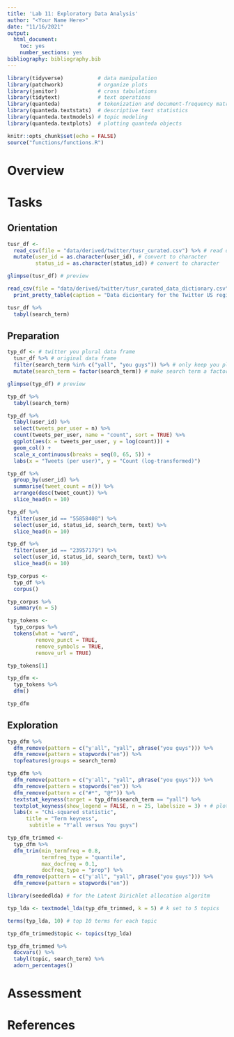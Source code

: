 ```yaml
---
title: 'Lab 11: Exploratory Data Analysis'
author: "<Your Name Here>"
date: "11/16/2021"
output: 
  html_document: 
    toc: yes
    number_sections: yes
bibliography: bibliography.bib
---
```



```r
library(tidyverse)           # data manipulation
library(patchwork)           # organize plots
library(janitor)             # cross tabulations
library(tidytext)            # text operations
library(quanteda)            # tokenization and document-frequency matrices
library(quanteda.textstats)  # descriptive text statistics
library(quanteda.textmodels) # topic modeling
library(quanteda.textplots)  # plotting quanteda objects

knitr::opts_chunk$set(echo = FALSE)
source("functions/functions.R")
```

# Overview


# Tasks

## Orientation


```r
tusr_df <- 
  read_csv(file = "data/derived/twitter/tusr_curated.csv") %>% # read dataset
  mutate(user_id = as.character(user_id), # convert to character
         status_id = as.character(status_id)) # convert to character

glimpse(tusr_df) # preview
```



```r
read_csv(file = "data/derived/twitter/tusr_curated_data_dictionary.csv") %>% 
  print_pretty_table(caption = "Data diciontary for the Twitter US regionalisms dataset.")
```




```r
tusr_df %>% 
  tabyl(search_term)
```

## Preparation


```r
typ_df <- # twitter you plural data frame
  tusr_df %>% # original data frame
  filter(search_term %in% c("yall", "you guys")) %>% # only keep you plural search terms
  mutate(search_term = factor(search_term)) # make search term a factor

glimpse(typ_df) # preview
```


```r
typ_df %>% 
  tabyl(search_term)
```


```r
typ_df %>% 
  tabyl(user_id) %>% 
  select(tweets_per_user = n) %>% 
  count(tweets_per_user, name = "count", sort = TRUE) %>% 
  ggplot(aes(x = tweets_per_user, y = log(count))) +
  geom_col() +
  scale_x_continuous(breaks = seq(0, 65, 5)) +
  labs(x = "Tweets (per user)", y = "Count (log-transformed)")
```


```r
typ_df %>% 
  group_by(user_id) %>% 
  summarise(tweet_count = n()) %>% 
  arrange(desc(tweet_count)) %>% 
  slice_head(n = 10)
```

```r
typ_df %>% 
  filter(user_id == "55858408") %>% 
  select(user_id, status_id, search_term, text) %>% 
  slice_head(n = 10)
```
```r
typ_df %>% 
  filter(user_id == "23957179") %>% 
  select(user_id, status_id, search_term, text) %>% 
  slice_head(n = 10)
```


```r
typ_corpus <- 
  typ_df %>% 
  corpus()

typ_corpus %>% 
  summary(n = 5)
```

```r
typ_tokens <- 
  typ_corpus %>% 
  tokens(what = "word",
         remove_punct = TRUE,
         remove_symbols = TRUE,
         remove_url = TRUE)

typ_tokens[1]
```

```r
typ_dfm <- 
  typ_tokens %>% 
  dfm()

typ_dfm
```

## Exploration


```r
typ_dfm %>% 
  dfm_remove(pattern = c("y'all", "yall", phrase("you guys"))) %>% 
  dfm_remove(pattern = stopwords("en")) %>%
  topfeatures(groups = search_term)
```


```r
typ_dfm %>% 
  dfm_remove(pattern = c("y'all", "yall", phrase("you guys"))) %>% 
  dfm_remove(pattern = stopwords("en")) %>%
  dfm_remove(pattern = c("#*", "@*")) %>% 
  textstat_keyness(target = typ_dfm$search_term == "yall") %>% 
  textplot_keyness(show_legend = FALSE, n = 25, labelsize = 3) + # plot most contrastive terms
  labs(x = "Chi-squared statistic",
      title = "Term keyness", 
       subtitle = "Y'all versus You guys")
```



```r
typ_dfm_trimmed <- 
  typ_dfm %>% 
  dfm_trim(min_termfreq = 0.8, 
           termfreq_type = "quantile", 
           max_docfreq = 0.1, 
           docfreq_type = "prop") %>% 
  dfm_remove(pattern = c("y'all", "yall", phrase("you guys"))) %>% 
  dfm_remove(pattern = stopwords("en"))
```


```r
library(seededlda) # for the Latent Dirichlet allocation algoritm

typ_lda <- textmodel_lda(typ_dfm_trimmed, k = 5) # k set to 5 topics
```


```r
terms(typ_lda, 10) # top 10 terms for each topic
```


```r
typ_dfm_trimmed$topic <- topics(typ_lda)

typ_dfm_trimmed %>% 
  docvars() %>% 
  tabyl(topic, search_term) %>% 
  adorn_percentages()
```



# Assessment

# References

